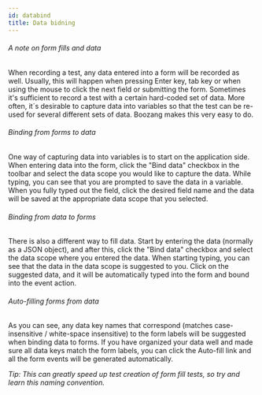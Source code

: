 ```yaml
---
id: databind
title: Data bidning
---
```


###### A note on form fills and data

When recording a test, any data entered into a form will be recorded as well. Usually, this will happen when pressing Enter key, tab key or when using the mouse to click the next field or submitting the form. Sometimes it's sufficient to record a test with a certain hard-coded set of data. More often, it´s desirable to capture data into variables so that the test can be re-used for several different sets of data. Boozang makes this very easy to do.  

<!-- ![databind](../images/databind.png) -->

###### Binding from forms to data

One way of capturing data into variables is to start on the application side. When entering data into the form, click the "Bind data" checkbox in the toolbar and select the data scope you would like to capture the data. While typing, you can see that you are prompted to save the data in a variable. When you fully typed out the field, click the desired field name and the data will be saved at the appropriate data scope that you selected.

<!-- ![databind-into](../images/databind-into.png) -->

###### Binding from data to forms

There is also a different way to fill data. Start by entering the data (normally as a JSON object), and after this, click the "Bind data" checkbox and select the data scope where you entered the data. When starting typing, you can see that the data in the data scope is suggested to you. Click on the suggested data, and it will be automatically typed into the form and bound into the event action.

###### Auto-filling forms from data

As you can see, any data key names that correspond (matches case-insensitive / white-space insensitive) to the form labels will be suggested when binding data to forms. If you have organized your data well and made sure all data keys match the form labels, you can click the Auto-fill link and all the form events will be generated automatically.

*Tip: This can greatly speed up test creation of form fill tests, so try and learn this naming convention.* 
